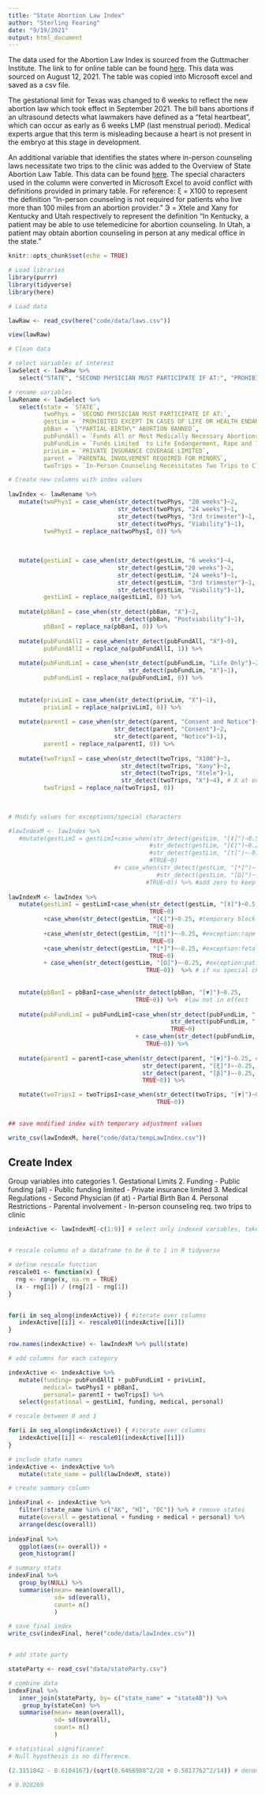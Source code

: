 ```yaml
---
title: "State Abortion Law Index"
author: "Sterling Fearing"
date: "9/19/2021"
output: html_document
---
```


The data used for the Abortion Law Index is sourced from the Guttmacher Institute. The link to for online table can be found [here](https://www.guttmacher.org/state-policy/explore/overview-abortion-laws). This data was sourced on August 12, 2021. The table was copied into Microsoft excel and saved as a csv file. 

The gestational limit for Texas was changed to 6 weeks to reflect the new abortion law which took effect in September 2021. The bill bans abortions if an ultrasound detects what lawmakers have defined as a "fetal heartbeat", which can occur as early as 6 weeks LMP (last menstrual period). Medical experts argue that this term is misleading because a heart is not present in the embryo at this stage in development. 

An additional variable that identifies the states where in-person counseling laws necessitate two trips to the clinic was added to the Overview of State Abortion Law Table. This data can be found [here](https://www.guttmacher.org/state-policy/explore/counseling-and-waiting-periods-abortion). The special characters used in the column were converted in Microsoft Excel to avoid conflict with definitions provided in primary table. 
For reference:
ξ = X100 to represent the definition "In-person counseling is not required for patients who live more than 100 miles from an abortion provider."
Э = Xtele and Xany for Kentucky and Utah respectively to represent the definition "In Kentucky, a patient may be able to use telemedicine for abortion counseling. In Utah, a patient may obtain abortion counseling in person at any medical office in the state."


```r
knitr::opts_chunk$set(echo = TRUE)
```

```r
# Load libraries
library(purrr)
library(tidyverse)
library(here)
```

```r
# Load data

lawRaw <- read_csv(here("code/data/laws.csv"))

view(lawRaw)

```

```r
# Clean data

# select variables of interest
lawSelect <- lawRaw %>%
   select("STATE", "SECOND PHYSICIAN MUST PARTICIPATE IF AT:", "PROHIBITED EXCEPT IN CASES OF LIFE OR HEALTH ENDANGERMENT IF AT:", "\"PARTIAL-BIRTH\" ABORTION BANNED", "Funds All or Most Medically Necessary Abortions", "Funds Limited  to Life Endangerment, Rape and Incest", "PRIVATE INSURANCE COVERAGE LIMITED", "PARENTAL INVOLVEMENT REQUIRED FOR MINORS", "In-Person Counseling Necessitates Two Trips to Clinic")

# rename variables
lawRename <- lawSelect %>%
   select(state = `STATE`,
          twoPhys = `SECOND PHYSICIAN MUST PARTICIPATE IF AT:`,
          gestLim = `PROHIBITED EXCEPT IN CASES OF LIFE OR HEALTH ENDANGERMENT IF AT:`,
          pbBan = `\"PARTIAL-BIRTH\" ABORTION BANNED`,
          pubFundAll = `Funds All or Most Medically Necessary Abortions`,
          pubFundLim = `Funds Limited  to Life Endangerment, Rape and Incest`,
          privLim = `PRIVATE INSURANCE COVERAGE LIMITED`,
          parent = `PARENTAL INVOLVEMENT REQUIRED FOR MINORS`,
          twoTrips = `In-Person Counseling Necessitates Two Trips to Clinic`)

```

```r

# Create new columns with index values
   
lawIndex <- lawRename %>%
   mutate(twoPhysI = case_when(str_detect(twoPhys, "20 weeks")~2,
                               str_detect(twoPhys, "24 weeks")~1,
                               str_detect(twoPhys, "3rd trimester")~1,
                               str_detect(twoPhys, "Viability")~1),
          twoPhysI = replace_na(twoPhysI, 0)) %>%
          
                               
          
   mutate(gestLimI = case_when(str_detect(gestLim, "6 weeks")~4,
                               str_detect(gestLim,"20 weeks")~2, 
                               str_detect(gestLim, "24 weeks")~1, 
                               str_detect(gestLim, "3rd trimester")~1, 
                               str_detect(gestLim, "Viability")~1), 
          gestLimI = replace_na(gestLimI, 0)) %>%
  
   mutate(pbBanI = case_when(str_detect(pbBan, "X")~2,
                             str_detect(pbBan, "Postviability")~1),
          pbBanI = replace_na(pbBanI, 0)) %>%              
   
   mutate(pubFundAllI = case_when(str_detect(pubFundAll, "X")~0),
          pubFundAllI = replace_na(pubFundAllI, 1)) %>%
   
   mutate(pubFundLimI = case_when(str_detect(pubFundLim, "Life Only")~2,
                                  str_detect(pubFundLim, "X")~1),
          pubFundLimI = replace_na(pubFundLimI, 0)) %>%
                
   
   mutate(privLimI = case_when(str_detect(privLim, "X")~1),
          privLimI = replace_na(privLimI, 0)) %>%
   
   mutate(parentI = case_when(str_detect(parent, "Consent and Notice")~2,
                              str_detect(parent, "Consent")~2,
                              str_detect(parent, "Notice")~1),
          parentI = replace_na(parentI, 0)) %>%
   
   mutate(twoTripsI = case_when(str_detect(twoTrips, "X100")~3,
                                str_detect(twoTrips, "Xany")~2,
                                str_detect(twoTrips, "Xtele")~1,
                                str_detect(twoTrips, "X")~4), # X at end to include other entries starting with X
          twoTripsI = replace_na(twoTripsI, 0))
                                
                                 
```

```r
# Modify values for exceptions/special characters

#lawIndexM <- lawIndex %>%   
   #mutate(gestLimI = gestLimI+case_when(str_detect(gestLim, "[‡]")~0.5, #life endangerment only
                                        #str_detect(gestLim, "[€]")~0.25, #temporary block on 15 week ban
                                        #str_detect(gestLim, "[†]")~-0.25, #exception:rape or incest 
                                        #TRUE~0)
                              #+ case_when(str_detect(gestLim, "[*]")~-0.25,#exception:fetal abnormality
                                          #str_detect(gestLim, "[Ω]")~-0.25, #exception:patient's phys health          
                                       #TRUE~0)) %>% #add zero to keep gestLimI value
   
lawIndexM <- lawIndex %>%   
   mutate(gestLimI = gestLimI+case_when(str_detect(gestLim, "[‡]")~0.5, #life endangerment only
                                        TRUE~0)
          +case_when(str_detect(gestLim, "[€]")~0.25, #temporary block on 15 week ban
                                        TRUE~0)
          +case_when(str_detect(gestLim, "[†]")~-0.25, #exception:rape or incest
                                        TRUE~0)
          +case_when(str_detect(gestLim, "[*]")~-0.25, #exception:fetal abnormality
                                        TRUE~0)
          + case_when(str_detect(gestLim, "[Ω]")~-0.25, #exception:patient's phys health
                                       TRUE~0))  %>% # if no special characters, add zero to keep value
   
                                       
   mutate(pbBanI = pbBanI+case_when(str_detect(pbBan, "[▼]")~0.25,
                                    TRUE~0)) %>%  #law not in effect
   
   mutate(pubFundLimI = pubFundLimI+case_when(str_detect(pubFundLim, "[ϴ]")~0.25, #against court order
                                              str_detect(pubFundLim, "[*]")~-0.25, #exception:patient's phys health
                                              TRUE~0)
                                    + case_when(str_detect(pubFundLim, "[Ω]")~-0.25, #exception:fetal abnormality
                                       TRUE~0)) %>% 
   
   mutate(parentI = parentI+case_when(str_detect(parent, "[▼]")~0.25, #law not in effect
                                      str_detect(parent, "[ξ]")~-0.25, #may be waived
                                      str_detect(parent, "[β]")~-0.25, #under age 16
                                      TRUE~0)) %>% 

   mutate(twoTripsI = twoTripsI+case_when(str_detect(twoTrips, "[▼]")~0.25,
                                          TRUE~0))
   
```


```r
## save modified index with temporary adjustment values

write_csv(lawIndexM, here("code/data/tempLawIndex.csv"))
```

## Create Index

Group variables into categories
1. Gestational Limits
2. Funding
   - Public funding (all)
   - Public funding limited
   - Private insurance limited
3. Medical Regulations
   - Second Physician (if at)
   - Partial Birth Ban
4. Personal Restrictions
   - Parental involvement
   - In-person counseling req. two trips to clinic
   
```r
indexActive <- lawIndexM[-c(1:9)] # select only indexed variables, take out states b/c character 


# rescale columns of a dataframe to be 0 to 1 in R tidyverse

# define rescale function
rescale01 <- function(x) {
  rng <- range(x, na.rm = TRUE)
  (x - rng[1]) / (rng[2] - rng[1])
}


for(i in seq_along(indexActive)) { #iterate over columns
   indexActive[[i]] <- rescale01(indexActive[[i]])
}

row.names(indexActive) <- lawIndexM %>% pull(state)
```


```r
# add columns for each category

indexActive <- indexActive %>%
   mutate(funding= pubFundAllI + pubFundLimI + privLimI,
          medical= twoPhysI + pbBanI,
          personal= parentI + twoTripsI) %>%
   select(gestational = gestLimI, funding, medical, personal)

# rescale between 0 and 1

for(i in seq_along(indexActive)) { #iterate over columns
   indexActive[[i]] <- rescale01(indexActive[[i]])
}

# include state names 
indexActive <- indexActive %>% 
   mutate(state_name = pull(lawIndexM, state))

```

```r
# create summary column

indexFinal <- indexActive %>%
   filter(!state_name %in% c("AK", "HI", "DC")) %>% # remove states
   mutate(overall = gestational + funding + medical + personal) %>%
   arrange(desc(overall))
   
indexFinal %>%
   ggplot(aes(x= overall)) +
   geom_histogram() 

# summary stats
indexFinal %>%
   group_by(NULL) %>%
   summarise(mean= mean(overall),
             sd= sd(overall),
             count= n()
             )

# save final index
write_csv(indexFinal, here("code/data/lawIndex.csv"))


# add state party

stateParty <- read_csv("data/stateParty.csv")

# combine data
indexFinal %>% 
   inner_join(stateParty, by= c("state_name" = "stateAB")) %>%
    group_by(stateCon) %>%
   summarise(mean= mean(overall),
             sd= sd(overall),
             count= n()
             )

# statistical significance? 
# Null hypothesis is no difference. 

(2.3151042 - 0.6104167)/(sqrt(0.6466908^2/20 + 0.5817762^2/14))	# denom = standard deviation

# 8.028269
```

